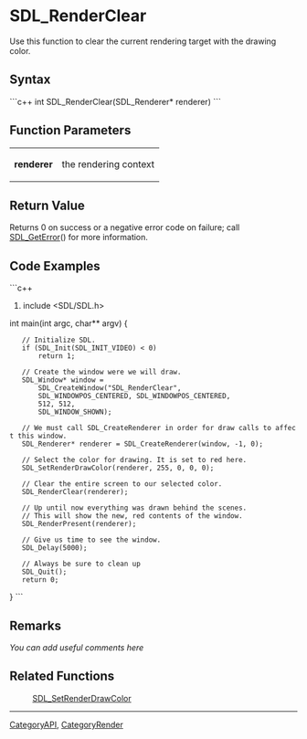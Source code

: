 <!-- pragma section-numbers off -->
<!-- pragma disable-camelcase -->

= SDL_RenderClear =
Use this function to clear the current rendering target with the drawing color.


== Syntax ==
```c++
int SDL_RenderClear(SDL_Renderer* renderer)
```

== Function Parameters ==
{|
|'''renderer'''
|the rendering context
|}

== Return Value ==
Returns 0 on success or a negative error code on failure; call [[SDL_GetError]]() for more information.

== Code Examples ==
```c++
#include <SDL/SDL.h>

int main(int argc, char** argv)
{
	// Initialize SDL.
	if (SDL_Init(SDL_INIT_VIDEO) < 0)
		return 1;
	
	// Create the window were we will draw.
	SDL_Window* window = 
		SDL_CreateWindow("SDL_RenderClear",
		SDL_WINDOWPOS_CENTERED, SDL_WINDOWPOS_CENTERED,
		512, 512,
		SDL_WINDOW_SHOWN);
	
	// We must call SDL_CreateRenderer in order for draw calls to affect this window.
	SDL_Renderer* renderer = SDL_CreateRenderer(window, -1, 0);
	
	// Select the color for drawing. It is set to red here.
	SDL_SetRenderDrawColor(renderer, 255, 0, 0, 0);
	
	// Clear the entire screen to our selected color.
	SDL_RenderClear(renderer);
	
	// Up until now everything was drawn behind the scenes.
	// This will show the new, red contents of the window.
	SDL_RenderPresent(renderer);
	
	// Give us time to see the window.
	SDL_Delay(5000);
	
	// Always be sure to clean up
	SDL_Quit();
	return 0;
}
```

== Remarks ==
''You can add useful comments here''

== Related Functions ==
:[[SDL_SetRenderDrawColor]]

----
[[CategoryAPI]], [[CategoryRender]]
